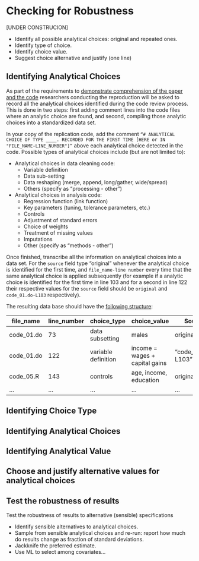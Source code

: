 # Checking for Robustness {#robust}


[UNDER CONSTRUCION]

- Identify all possible analytical choices: original and repeated ones.   
- Identify type of choice.  
- Identify choice value. 
- Suggest choice alternative and justify (one line)  




## Identifying Analytical Choices {#id-analy}
As part of the requirements to [demonstrate comprehension of the paper and the code](requirements_comprehension.md) researchers conducting the reproduction will be asked to record all the analytical choices identified during the code review process. This is done in two steps: first adding comment lines into the code files where an analytic choice are found, and second, compiling those analytic choices into a standardized data set.  

In your copy of the replication code, add the comment `“# ANALYTICAL CHOICE OF TYPE ____. RECORDED FOR THE FIRST TIME [HERE or IN "FILE_NAME-LINE_NUMBER"]”` above each analytical choice detected in the code. Possible types of analytical choices include (but are not limited to):  

- Analytical choices in data cleaning code:
  - Variable definition  
  - Data sub-setting  
  - Data reshaping (merge, append, long/gather, wide/spread)  
  - Others (specify as "processing - other")
- Analytical choices in analysis code:   
   - Regression function (link function)  
   - Key parameters (tuning, tolerance parameters, etc.)  
   - Controls  
   - Adjustment of standard errors  
   - Choice of weights  
   - Treatment of missing values  
   - Imputations
   - Other (specify as "methods - other")    

Once finished, transcribe all the information on analytical choices into a data set. For the `source` field type “original” whenever the analytical choice is identified for the first time, and  `file_name-line number` every time that the same analytical choice is applied subsequently (for example if a analytic choice is identified for the first time in line 103 and for a second in line 122 their respective values for the `source` field should be `original` and `code_01.do-L103` respectively).

The resulting data base should have the [following structure](https://docs.google.com/spreadsheets/d/1nZuJSHswbZgaaIfBcyIUGPwG-WIP8zE1Oambud-WoDc/edit?usp=sharing):

| file_name  | line_number | choice_type         | choice_value                   | Source              |
|------------|-------------|---------------------|--------------------------------|---------------------|
| code_01.do | 73          | data subsetting     | males                          | original            |
| code_01.do | 122         | variable definition | income = wages + capital gains | "code_01.do-L103" |
| code_05.R  | 143         | controls            | age, income, education         | original            |
| ...        | ...         | ...                 | ...                            | ...                 |


## Identifying Choice Type {#id-analy}


## Identifying Analytical Choices {#id-analy}


## Identifying Analytical Value {#id-val}


## Choose and justify alternative values for analytical choices {#test-rob} 



## Test the robustness of results  

Test the robustness of results to alternative (sensible) specifications

  - Identify sensible alternatives to analytical choices.
  - Sample from sensible analytical choices and re-run: report how much do results change as fraction of standard deviations.  
  - Jackknife the preferred estimate.
  - Use ML to select among covariates...  

 


